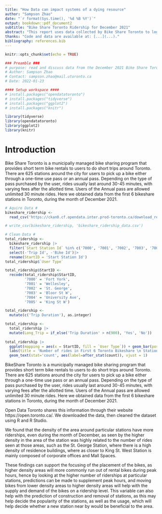 ---
title: "How Data can impact systems of a dying resource"
author: "Sampson Zhao"
date: "`r format(Sys.time(), '%d %B %Y')`"
output: bookdown::pdf_document2
subtitle: "Bike Share Toronto Ridership for December 2021"
abstract: "This report uses data collected by Bike Share Toronto to log the usage of the service throughout the city. Datasets are collected based on months of usage, and not throughout a fiscal year, creating some limitations, but this segregation can be helpful in investigating the division of resources and understanding how to alter service during off-peak seasons, like December. Results show that [...], which can be an indicator of the lack of use overall during a slow season, which can explain the lack of usage by casual users."
thanks: "Code and data are available at: [...](...)."
bibliography: references.bib
---

```{r setup, include=FALSE}
knitr::opts_chunk$set(echo = TRUE)

### Preamble ###
# purpose: read and discuss data from the December 2021 Bike Share Toronto Ridership
# Author: Sampson Zhao
# Contact: sampson.zhao@mail.utoronto.ca
# Date: 2022-01-23

#### Setup workspace ####
# install.packages("opendatatoronto")
# install.packages("tidyverse")
# install.packages("ggplot2")
# install.packages("knitr")

library(tidyverse)
library(opendatatoronto)
library(ggplot2)
library(knitr)
```

# Introduction
Bike Share Toronto is a municipally managed bike sharing program that provides short term bike rentals to users to do short trips around Toronto. There are 625 stations around the city for users to pick up a bike either through a one-time use pass or an annual pass. Depending on the type of pass purchased by the user, rides usually last around 30-45 minutes, with varying fees after the allotted time. Users of the Annual pass are allowed unlimited 30 minute rides. Here we obtained data from the first 6 bikeshare stations in Toronto, during the month of December 2021.

```{r}
# Aquire Data #
bikeshare_ridership <-
  read_csv('https://ckan0.cf.opendata.inter.prod-toronto.ca/download_resource/543e93b0-4ba5-401d-baaf-61eb4249a5bf')

# write_csv(bikeshare_ridership, 'bikeshare_ridership_data.csv')

```

```{r}
# Clean Data #
total_ridership <-
  bikeshare_ridership |>
  filter(`Start Station Id` %in% c('7000', '7001', '7002', '7003', '7004', '7005')) |>
  select(-'Trip Id', -'Bike Id')|>
  rename(StartID = 'Start Station Id')
total_ridership$`User Type`

total_ridership$StartID <-
  recode(total_ridership$StartID,
         '7000' = 'Fort York',
         '7001' = 'Wellesley',
         '7002' = 'St. George',
         '7003' = 'Bloor St W',
         '7004' = 'University Ave',
         '7005' = 'King St W')

total_ridership <-
  mutate(c('Trip Duration'), as.integer)

total_ridership <-
  total_ridership |>
  mutate(Long_Trip = if_else('Trip Duration' > n(900), 'Yes', 'No'))
  
total_ridership |>
  ggplot(mapping = aes(x = StartID, fill = `User Type`)) + geom_bar(position="stack") +
  labs(title = 'Number of rides in First 6 Toronto Bikeshare \n Stations in December 2021', x = 'Starting Station', y = 'Number of Riders') +
  geom_text(stat='count', aes(label=after_stat(count)), vjust = 1)
```

BikeShare Toronto is a municipally managed bike sharing program that provides short term bike rentals to users to do short trips around Toronto. There are 625 stations around the city for users to pick up a bike either through a one-time use pass or an annual pass. Depending on the type of pass purchased by the user, rides usually last around 30-45 minutes, with varying fees after the allotted time. Users of the Annual pass are allowed unlimited 30 minute rides. Here we obtained data from the first 6 bikeshare stations in Toronto, during the month of December 2021.

Open Data Toronto shares this information through their website https://open.toronto.ca/. We downloaded the data, then cleaned the dataset using R and R Studio.

We found that the density of the area around particular stations have more riderships, even during the month of December, as seen by the higher density in the area of the station was highly related to the number of rides seen at those areas, such as the St. George Station, where there is a high density of residence buildings, where as closer to King St. West Station is mainly composed of corporate offices and Mall Spaces.

These findings can support the focusing of the placement of the bikes, as higher density areas will more commonly run out of rental bikes during peak hours, hence by looking at the higher number of riderships at particular stations, predictions can be made to supplement peak hours, and moving bikes from lower density areas to higher density areas will help with the supply and demand of the bikes on a ridership level. This variable can also help with the prediction of construction and removal of stations, as this may help decide the popularity of the stations, as well as the usage, which will help decide whether a new station near by would be beneficial to the area.



